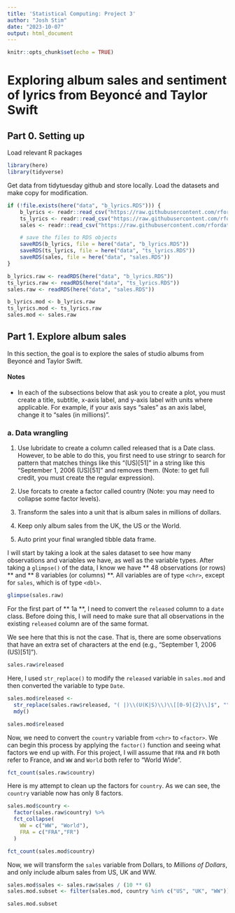 ```yaml
---
title: 'Statistical Computing: Project 3'
author: "Josh Stim"
date: "2023-10-07"
output: html_document
---
```


```r
knitr::opts_chunk$set(echo = TRUE)
```

# Exploring album sales and sentiment of lyrics from Beyoncé and Taylor Swift {.tabset .tabset-fade}

## Part 0. Setting up

Load relevant R packages
```r
library(here)
library(tidyverse)
```

Get data from tidytuesday github and store locally. Load the datasets and make copy for modification.
```r
if (!file.exists(here("data", "b_lyrics.RDS"))) {
    b_lyrics <- readr::read_csv("https://raw.githubusercontent.com/rfordatascience/tidytuesday/master/data/2020/2020-09-29/beyonce_lyrics.csv")
    ts_lyrics <- readr::read_csv("https://raw.githubusercontent.com/rfordatascience/tidytuesday/master/data/2020/2020-09-29/taylor_swift_lyrics.csv")
    sales <- readr::read_csv("https://raw.githubusercontent.com/rfordatascience/tidytuesday/master/data/2020/2020-09-29/sales.csv")

    # save the files to RDS objects
    saveRDS(b_lyrics, file = here("data", "b_lyrics.RDS"))
    saveRDS(ts_lyrics, file = here("data", "ts_lyrics.RDS"))
    saveRDS(sales, file = here("data", "sales.RDS"))
}

b_lyrics.raw <- readRDS(here("data", "b_lyrics.RDS"))
ts_lyrics.raw <- readRDS(here("data", "ts_lyrics.RDS"))
sales.raw <- readRDS(here("data", "sales.RDS"))

b_lyrics.mod <- b_lyrics.raw
ts_lyrics.mod <- ts_lyrics.raw
sales.mod <- sales.raw
```

## Part 1. Explore album sales

In this section, the goal is to explore the sales of studio albums from Beyoncé and Taylor Swift.

#### Notes

-   In each of the subsections below that ask you to create a plot, you must create a title, subtitle, x-axis label, and y-axis label with units where applicable. For example, if your axis says “sales” as an axis label, change it to “sales (in millions)”.

### a. Data wrangling

1.    Use lubridate to create a column called released that is a Date class. However, to be able to do this, you first need to use stringr to search for pattern that matches things like this “(US)[51]” in a string like this “September 1, 2006 (US)[51]” and removes them. (Note: to get full credit, you must create the regular expression).

2.    Use forcats to create a factor called country (Note: you may need to collapse some factor levels).

3.    Transform the sales into a unit that is album sales in millions of dollars.

4.    Keep only album sales from the UK, the US or the World.

5.    Auto print your final wrangled tibble data frame.

I will start by taking a look at the sales dataset to see how many observations and variables we have, as well as the variable types. After taking a `glimpse()` of the data, I know we have ** 48 observations (or rows) ** and ** 8 variables (or columns) **. All variables are of type `<chr>`, except for `sales`, which is of type `<dbl>`.
```r
glimpse(sales.raw)
```

For the first part of ** 1a **, I need to convert the `released` column to a `date` class. Before doing this, I will need to make sure that all observations in the existing `released` column are of the same format.

We see here that this is not the case. That is, there are some observations that have an extra set of characters at the end (e.g., "September 1, 2006 (US)[51]").
```r
sales.raw$released
```

Here, I used `str_replace()` to modify the `released` variable in `sales.mod` and then converted the variable to type `Date`.
```r
sales.mod$released <- 
  str_replace(sales.raw$released, "( |)\\(U(K|S)\\)\\[[0-9]{2}\\]$", "") %>%
  mdy()

sales.mod$released
```

Now, we need to convert the `country` variable from `<chr>` to `<factor>`. We can begin this process by applying the `factor()` function and seeing what factors we end up with. For this project, I will assume that `FRA` and `FR` both refer to France, and `WW` and `World` both refer to "World Wide". 
```r
fct_count(sales.raw$country)
```

Here is my attempt to clean up the factors for `country`. As we can see, the `country` variable now has only 8 factors.
```r
sales.mod$country <- 
  factor(sales.raw$country) %>%
  fct_collapse(
    WW = c("WW", "World"),
    FRA = c("FRA","FR")
  )

fct_count(sales.mod$country)
```

Now, we will transform the `sales` variable from Dollars, to *Millions of Dollars*, and only include album sales from US, UK and WW.
```r
sales.mod$sales <- sales.raw$sales / (10 ** 6)
sales.mod.subset <- filter(sales.mod, country %in% c("US", "UK", "WW"))

sales.mod.subset
```
